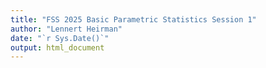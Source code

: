 ```yaml
---
title: "FSS 2025 Basic Parametric Statistics Session 1"
author: "Lennert Heirman"
date: "`r Sys.Date()`"
output: html_document
---
```


